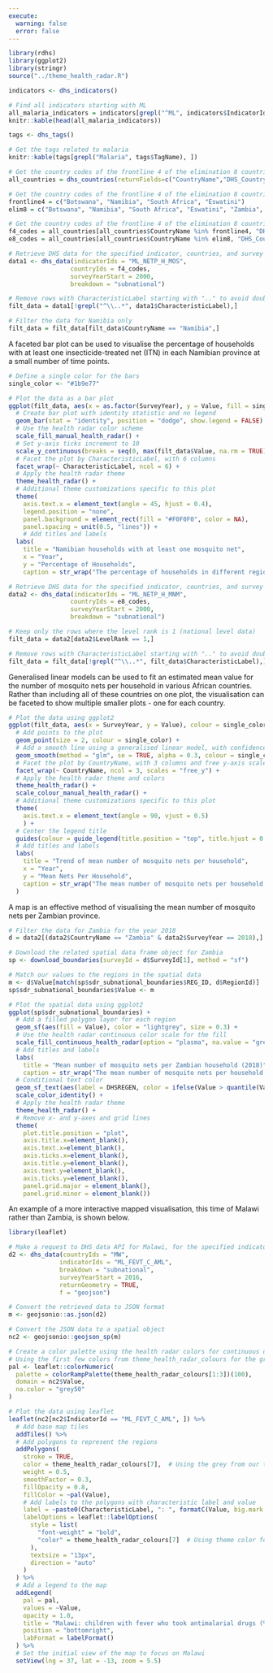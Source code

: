 ```yaml
---
execute:
  warning: false
  error: false
---
```


```r
library(rdhs)
library(ggplot2)
library(stringr)
source("../theme_health_radar.R")
```

```r
indicators <- dhs_indicators()

# Find all indicators starting with ML
all_malaria_indicators = indicators[grepl("^ML", indicators$IndicatorId), c("IndicatorId", "Definition")]
knitr::kable(head(all_malaria_indicators))
```

```r
tags <- dhs_tags()

# Get the tags related to malaria
knitr::kable(tags[grepl("Malaria", tags$TagName), ])
```

```r
# Get the country codes of the frontline 4 of the elimination 8 countries
all_countries = dhs_countries(returnFields=c("CountryName","DHS_CountryCode"))

# Get the country codes of the frontline 4 of the elimination 8 countries
frontline4 = c("Botswana", "Namibia", "South Africa", "Eswatini")
elim8 = c("Botswana", "Namibia", "South Africa", "Eswatini", "Zambia", "Zimbabwe", "Mozambique", "Malawi")

# Get the country codes of the frontline 4 of the elimination 8 countries
f4_codes = all_countries[all_countries$CountryName %in% frontline4, "DHS_CountryCode"]
e8_codes = all_countries[all_countries$CountryName %in% elim8, "DHS_CountryCode"]

# Retrieve DHS data for the specified indicator, countries, and survey years
data1 <- dhs_data(indicatorIds = "ML_NETP_H_MOS",
                 countryIds = f4_codes,
                 surveyYearStart = 2000,
                 breakdown = "subnational")

# Remove rows with CharacteristicLabel starting with ".." to avoid double counting regions
filt_data = data1[!grepl("^\\..*", data1$CharacteristicLabel),]

# Filter the data for Namibia only
filt_data = filt_data[filt_data$CountryName == "Namibia",]
```

A faceted bar plot can be used to visualise the percentage of households with at least one insecticide-treated net (ITN) in each Namibian province at a small number of time points. 

```r
# Define a single color for the bars
single_color <- "#1b9e77"

# Plot the data as a bar plot
ggplot(filt_data, aes(x = as.factor(SurveyYear), y = Value, fill = single_color)) +
  # Create bar plot with identity statistic and no legend
  geom_bar(stat = "identity", position = "dodge", show.legend = FALSE) + 
  # Use the health radar color scheme
  scale_fill_manual_health_radar() +
  # Set y-axis ticks increment to 10
  scale_y_continuous(breaks = seq(0, max(filt_data$Value, na.rm = TRUE), by = 10)) +  
  # Facet the plot by CharacteristicLabel, with 6 columns
  facet_wrap(~ CharacteristicLabel, ncol = 6) +
  # Apply the health radar theme
  theme_health_radar() +
  # Additional theme customizations specific to this plot
  theme(
    axis.text.x = element_text(angle = 45, hjust = 0.4),
    legend.position = "none",
    panel.background = element_rect(fill = "#F0F0F0", color = NA),
    panel.spacing = unit(0.5, "lines")) + 
    # Add titles and labels
  labs(
    title = "Namibian households with at least one mosquito net",
    x = "Year",
    y = "Percentage of Households",
    caption = str_wrap("The percentage of households in different regions of Namibia which have at least one mosquito net, based on subnational DHS survey data collected in 2006 and 2013. The Northeast region of Namibia has the highest percentage of households with at least one mosquito net in both 2006 and 2013, while the South region has the lowest. Every region saw an increase in the percentage of households with at least one mosquito net from 2006 to 2013. Note that the y-axis ranges from 0% to 57%. Source: DHS Data API - Malaria Indicator ML_NETP_H_MOS", width = 100))
```


```r
# Retrieve DHS data for the specified indicator, countries, and survey years
data2 <- dhs_data(indicatorIds = "ML_NETP_H_MNM",
                 countryIds = e8_codes,
                 surveyYearStart = 2000,
                 breakdown = "subnational")

# Keep only the rows where the level rank is 1 (national level data)
filt_data = data2[data2$LevelRank == 1,]

# Remove rows with CharacteristicLabel starting with ".." to avoid double counting regions
filt_data = filt_data[!grepl("^\\..*", filt_data$CharacteristicLabel),]
```

Generalised linear models can be used to fit an estimated mean value for the number of mosquito nets per household in various African countries. Rather than including all of these countries on one plot, the visualisation can be faceted to show multiple smaller plots - one for each country. 

```r
# Plot the data using ggplot2
ggplot(filt_data, aes(x = SurveyYear, y = Value), colour = single_color) +
  # Add points to the plot
  geom_point(size = 2, colour = single_color) +
  # Add a smooth line using a generalised linear model, with confidence interval shading
  geom_smooth(method = "glm", se = TRUE, alpha = 0.3, colour = single_color) +
  # Facet the plot by CountryName, with 3 columns and free y-axis scales
  facet_wrap(~ CountryName, ncol = 3, scales = "free_y") +
  # Apply the health radar theme and colors
  theme_health_radar() +
  scale_colour_manual_health_radar() +
  # Additional theme customizations specific to this plot
  theme(
    axis.text.x = element_text(angle = 90, vjust = 0.5)
    ) +
  # Center the legend title
  guides(colour = guide_legend(title.position = "top", title.hjust = 0.5)) +
  # Add titles and labels
  labs(
    title = "Trend of mean number of mosquito nets per household",
    x = "Year",
    y = "Mean Nets Per Household",
    caption = str_wrap("The mean number of mosquito nets per household is estimated by fitting a generalised linear model (GLM) to subnational survey data collected in various years for a selection of Elimination 8 (E8) countries. These GLMs are shown as lines with their 95% confidence intervals displayed in grey, while the data on which the GLMs were built are shown as points. Note that the y-axis ranges differ between countries. Namibia and Eswatini each have only two recorded data points, making it difficult to draw reliable conclusions for either country. All four remaining countries show an increase in mean number of mosquito nets per household, with the mean number of nets per household being between 1 and 2 for their respective most recent survey year. Source: DHS Data API - Malaria Indicator ML_NETP_H_MNM", width = 95)
  )
```

A map is an effective method of visualising the mean number of mosquito nets per Zambian province. 

```r
# Filter the data for Zambia for the year 2018
d = data2[(data2$CountryName == "Zambia" & data2$SurveyYear == 2018),]

# Download the related spatial data frame object for Zambia
sp <- download_boundaries(surveyId = d$SurveyId[1], method = "sf")

# Match our values to the regions in the spatial data
m <- d$Value[match(sp$sdr_subnational_boundaries$REG_ID, d$RegionId)]
sp$sdr_subnational_boundaries$Value <- m

# Plot the spatial data using ggplot2
ggplot(sp$sdr_subnational_boundaries) + 
  # Add a filled polygon layer for each region
  geom_sf(aes(fill = Value), color = "lightgrey", size = 0.3) + 
  # Use the health radar continuous color scale for the fill
  scale_fill_continuous_health_radar(option = "plasma", na.value = "grey50", name = "Nets/household") +
  # Add titles and labels
  labs(
    title = "Mean number of mosquito nets per Zambian household (2018)",
    caption = str_wrap("The mean number of mosquito nets per household in Zambia, with Lusaka province showing the lowest value of approximately 1.5, and the Mochinga and Copperbelt provinces showing the highest values close to 2. Source: DHS Data API - Malaria Indicator ML_NETP_H_MNM", width = 60)) +
  # Conditional text color
  geom_sf_text(aes(label = DHSREGEN, color = ifelse(Value > quantile(Value, 0.1), "black", "white")), size = 3) +  
  scale_color_identity() +
  # Apply the health radar theme
  theme_health_radar() +
  # Remove x- and y-axes and grid lines
  theme(
    plot.title.position = "plot",
    axis.title.x=element_blank(),
    axis.text.x=element_blank(),
    axis.ticks.x=element_blank(),
    axis.title.y=element_blank(),
    axis.text.y=element_blank(),
    axis.ticks.y=element_blank(),
    panel.grid.major = element_blank(), 
    panel.grid.minor = element_blank())
```
An example of a more interactive mapped visualisation, this time of Malawi rather than Zambia, is shown below. 

```r
library(leaflet)

# Make a request to DHS data API for Malawi, for the specified indicator, and survey years
d2 <- dhs_data(countryIds = "MW",
              indicatorIds = "ML_FEVT_C_AML",
              breakdown = "subnational",
              surveyYearStart = 2016,
              returnGeometry = TRUE,
              f = "geojson")

# Convert the retrieved data to JSON format
m <- geojsonio::as.json(d2)

# Convert the JSON data to a spatial object
nc2 <- geojsonio::geojson_sp(m) 

# Create a color palette using the health radar colors for continuous data
# Using the first few colors from theme_health_radar_colours for the gradient
pal <- leaflet::colorNumeric(
  palette = colorRampPalette(theme_health_radar_colours[1:3])(100),
  domain = nc2$Value,
  na.color = "grey50"
)

# Plot the data using leaflet
leaflet(nc2[nc2$IndicatorId == "ML_FEVT_C_AML", ]) %>%
  # Add base map tiles
  addTiles() %>%
  # Add polygons to represent the regions
  addPolygons(
    stroke = TRUE,
    color = theme_health_radar_colours[7],  # Using the grey from our theme
    weight = 0.5,
    smoothFactor = 0.3,
    fillOpacity = 0.8,
    fillColor = ~pal(Value),
    # Add labels to the polygons with characteristic label and value
    label = ~paste0(CharacteristicLabel, ": ", formatC(Value, big.mark = ",")),
    labelOptions = leaflet::labelOptions(
      style = list(
        "font-weight" = "bold",
        "color" = theme_health_radar_colours[7]  # Using theme color for labels
      ),
      textsize = "13px",
      direction = "auto"
    )
  ) %>%
  # Add a legend to the map
  addLegend(
    pal = pal,
    values = ~Value,
    opacity = 1.0,
    title = "Malawi: children with fever who took antimalarial drugs (%)",
    position = "bottomright",
    labFormat = labelFormat()
  ) %>%
  # Set the initial view of the map to focus on Malawi
  setView(lng = 37, lat = -13, zoom = 5.5)
```

